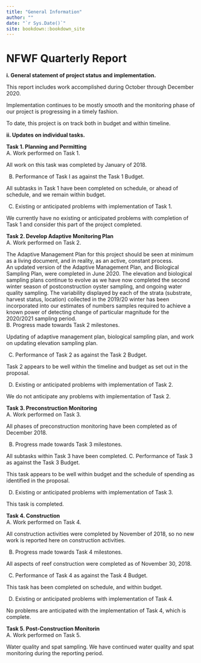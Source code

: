 ```yaml
--- 
title: "General Information"
author: ""
date: "`r Sys.Date()`"
site: bookdown::bookdown_site
---
```


# NFWF Quarterly Report  

**i.	General statement of project status and implementation.**  

This report includes work accomplished during October through December 2020. 

Implementation continues to be mostly smooth and the monitoring phase of our project is progressing in a timely fashion. 

To date, this project is on track both in budget and within timeline. 

**ii. Updates on individual tasks.** 
  
**Task 1.  Planning and Permitting**  
A.	Work performed on Task 1. 

All work on this task was completed by January of 2018.  

B.	Performance of Task I as against the Task 1 Budget. 

All subtasks in Task 1 have been completed on schedule, or ahead of schedule, and we remain within budget. 

C.	Existing or anticipated problems with implementation of Task 1. 

We currently have no existing or anticipated problems with completion of Task 1 and consider this part of the project completed. 


**Task 2.  Develop Adaptive Monitoring Plan**  
A.	Work performed on Task 2.

The Adaptive Management Plan for this project should be seen at minimum as a living document, and in reality, as an active, constant process.  
An updated version of the Adaptive Management Plan, and Biological Sampling Plan, were completed in June 2020.  The elevation and biological sampling plans continue to evolve as we have now completed the second winter season of postconstruction oyster sampling, and ongoing water quality sampling. The variability displayed by each of the strata (substrate, harvest status, location) collected in the 2019/20 winter has been incorporated into our estimates of numbers samples required to achieve a known power of detecting change of particular magnitude for the 2020/2021 sampling period.  
B.	Progress made towards Task 2 milestones.

Updating of adaptive management plan, biological sampling plan, and work on updating elevation sampling plan.

C.	Performance of Task 2 as against the Task 2 Budget. 

Task 2 appears to be well within the timeline and budget as set out in the proposal.  

D.	Existing or anticipated problems with implementation of Task 2. 

We do not anticipate any problems with implementation of Task 2.

**Task 3.  Preconstruction Monitoring**  
A.	Work performed on Task 3. 

All phases of preconstruction monitoring have been completed as of December 2018. 

B.	Progress made towards Task 3 milestones.

All subtasks within Task 3 have been completed. 
C.	Performance of Task 3 as against the Task 3 Budget. 

This task appears to be well within budget and the schedule of spending as identified in the proposal. 

D.	Existing or anticipated problems with implementation of Task 3. 

This task is completed.  


**Task 4.  Construction**  
A.	Work performed on Task 4.

All construction activities were completed by November of 2018, so no new work is reported here on construction activities. 

B.	Progress made towards Task 4 milestones.

All aspects of reef construction were completed as of November 30, 2018.

C.	Performance of Task 4 as against the Task 4 Budget. 

This task has been completed on schedule, and within budget. 

D.	Existing or anticipated problems with implementation of Task 4. 

 No problems are anticipated with the implementation of Task 4, which is complete. 
  

**Task 5. Post-Construction Monitorin**  
A.	 Work performed on Task 5. 

Water quality and spat sampling. We have continued water quality and spat monitoring during the reporting period.
